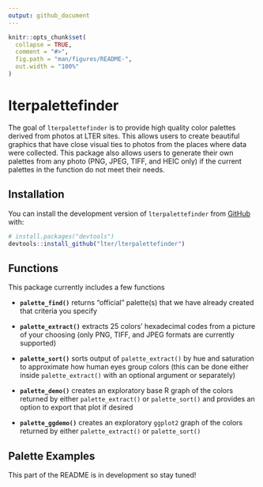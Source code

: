 ```yaml
---
output: github_document
---
```


<!-- README.md is generated from README.Rmd. Please edit that file -->

```r
knitr::opts_chunk$set(
  collapse = TRUE,
  comment = "#>",
  fig.path = "man/figures/README-",
  out.width = "100%"
)
```

# lterpalettefinder

<!-- badges: start -->
<!-- badges: end -->

The goal of `lterpalettefinder` is to provide high quality color palettes derived from photos at LTER sites. This allows users to create beautiful graphics that have close visual ties to photos from the places where data were collected. This package also allows users to generate their own palettes from any photo (PNG, JPEG, TIFF, and HEIC only) if the current palettes in the function do not meet their needs.

## Installation

You can install the development version of `lterpalettefinder` from [GitHub](https://github.com/) with:

``` r
# install.packages("devtools")
devtools::install_github("lter/lterpalettefinder")
```

## Functions

This package currently includes a few functions

- **`palette_find()`** returns "official" palette(s) that we have already created that criteria you specify

- **`palette_extract()`** extracts 25 colors' hexadecimal codes from a picture of your choosing (only PNG, TIFF, and JPEG formats are currently supported)

- **`palette_sort()`** sorts output of `palette_extract()` by hue and saturation to approximate how human eyes group colors (this can be done either inside `palette_extract()` with an optional argument or separately)

- **`palette_demo()`** creates an exploratory base R graph of the colors returned by either `palette_extract()` or `palette_sort()` and provides an option to export that plot if desired

- **`palette_ggdemo()`** creates an exploratory `ggplot2` graph of the colors returned by either `palette_extract()` or `palette_sort()`

## Palette Examples

This part of the README is in development so stay tuned!
